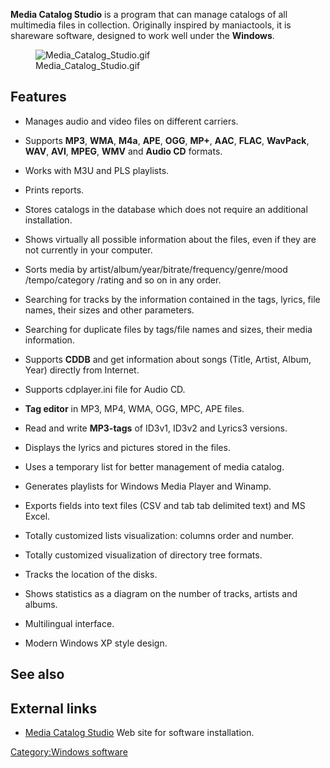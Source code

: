 '''Media Catalog Studio''' is a program that can manage catalogs of all multimedia files in collection. Originally inspired by maniactools, it is shareware software, designed to work well under the '''Windows'''.

[[Image:Media Catalog Studio.gif|middle]]

==Features==

* Manages audio and  video files on different carriers.

* Supports '''MP3''', '''WMA''', '''M4a''', '''APE''', '''OGG''', '''MP+''', '''AAC''', '''FLAC''', '''WavPack''', '''WAV''', '''AVI''', '''MPEG''', '''WMV''' and '''Audio CD''' formats.

* Works with M3U and PLS playlists.

* Prints reports.

* Stores catalogs in the database which does not require an additional installation.

* Shows virtually all possible information about the files, even if they are not currently in your computer.

* Sorts media by artist/album/year/bitrate/frequency/genre/mood /tempo/category /rating and so on in any order.

* Searching for tracks by the information contained in the tags, lyrics, file names, their sizes and other parameters.

* Searching for duplicate files by tags/file names and sizes, their media information.

* Supports '''CDDB''' and get information about songs (Title, Artist, Album, Year) directly from Internet.

* Supports cdplayer.ini file for Audio CD.

* '''Tag editor''' in MP3, MP4, WMA, OGG, MPC, APE files.

* Read and write '''MP3-tags''' of ID3v1, ID3v2 and Lyrics3 versions.

* Displays the lyrics and pictures stored in the files.

* Uses a temporary list for better management of media catalog.

* Generates playlists for Windows Media Player and Winamp.

* Exports fields into text files (CSV and tab tab delimited text) and MS Excel.

* Totally customized lists visualization: columns order and number.

* Totally customized visualization of directory tree formats.

* Tracks the location of the disks.

* Shows statistics as a diagram on the number of tracks, artists and albums.

* Multilingual interface.

* Modern Windows XP style design.


== See also ==


== External links ==

*[http://www.maniactools.com/soft/media_catalog_studio/index.shtml Media Catalog Studio] Web site for software installation.

[[Category:Windows software]]